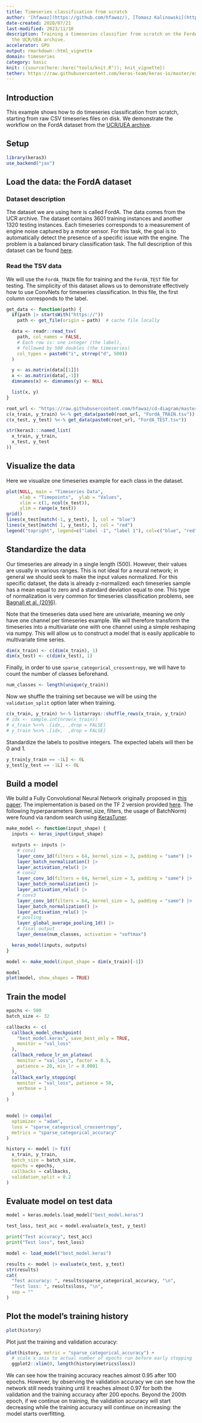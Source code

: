```yaml
---
title: Timeseries classification from scratch
author: '[hfawaz](https://github.com/hfawaz/), [Tomasz Kalinowski](https://github.com/t-kalinowski)'
date-created: 2020/07/21
last-modified: 2023/11/10
description: Training a timeseries classifier from scratch on the FordA dataset from
  the UCR/UEA archive.
accelerator: GPU
output: rmarkdown::html_vignette
domain: timeseries
category: basic
knit: ({source(here::here("tools/knit.R")); knit_vignette})
tether: https://raw.githubusercontent.com/keras-team/keras-io/master/examples/timeseries/timeseries_classification_from_scratch.py
---
```


## Introduction

This example shows how to do timeseries classification from scratch, starting from raw
CSV timeseries files on disk. We demonstrate the workflow on the FordA dataset from the
[UCR/UEA archive](https://www.cs.ucr.edu/%7Eeamonn/time_series_data_2018/).

## Setup

```r
library(keras3)
use_backend("jax")
```

## Load the data: the FordA dataset

### Dataset description

The dataset we are using here is called FordA.
The data comes from the UCR archive.
The dataset contains 3601 training instances and another 1320 testing instances.
Each timeseries corresponds to a measurement of engine noise captured by a motor sensor.
For this task, the goal is to automatically detect the presence of a specific issue with
the engine. The problem is a balanced binary classification task. The full description of
this dataset can be found [here](http://www.j-wichard.de/publications/FordPaper.pdf).

### Read the TSV data

We will use the `FordA_TRAIN` file for training and the
`FordA_TEST` file for testing. The simplicity of this dataset
allows us to demonstrate effectively how to use ConvNets for timeseries classification.
In this file, the first column corresponds to the label.


```r
get_data <- function(path) {
  if(path |> startsWith("https://"))
    path <- get_file(origin = path)  # cache file locally

  data <- readr::read_tsv(
    path, col_names = FALSE,
    # Each row is: one integer (the label),
    # followed by 500 doubles (the timeseries)
    col_types = paste0("i", strrep("d", 500))
  )

  y <- as.matrix(data[[1]])
  x <- as.matrix(data[,-1])
  dimnames(x) <- dimnames(y) <- NULL

  list(x, y)
}

root_url <- "https://raw.githubusercontent.com/hfawaz/cd-diagram/master/FordA/"
c(x_train, y_train) %<-% get_data(paste0(root_url, "FordA_TRAIN.tsv"))
c(x_test, y_test) %<-% get_data(paste0(root_url, "FordA_TEST.tsv"))

str(keras3:::named_list(
  x_train, y_train,
  x_test, y_test
))
```


## Visualize the data

Here we visualize one timeseries example for each class in the dataset.

```r
plot(NULL, main = "Timeseries Data",
     xlab = "Timepoints",  ylab = "Values",
     xlim = c(1, ncol(x_test)),
     ylim = range(x_test))
grid()
lines(x_test[match(-1, y_test), ], col = "blue")
lines(x_test[match( 1, y_test), ], col = "red")
legend("topright", legend=c("label -1", "label 1"), col=c("blue", "red"), lty=1)
```

## Standardize the data

Our timeseries are already in a single length (500). However, their values are
usually in various ranges. This is not ideal for a neural network;
in general we should seek to make the input values normalized.
For this specific dataset, the data is already z-normalized: each timeseries sample
has a mean equal to zero and a standard deviation equal to one. This type of
normalization is very common for timeseries classification problems, see
[Bagnall et al. (2016)](https://link.springer.com/article/10.1007/s10618-016-0483-9).

Note that the timeseries data used here are univariate, meaning we only have one channel
per timeseries example.
We will therefore transform the timeseries into a multivariate one with one channel
using a simple reshaping via numpy.
This will allow us to construct a model that is easily applicable to multivariate time
series.

```r
dim(x_train) <- c(dim(x_train), 1)
dim(x_test) <- c(dim(x_test), 1)
```


Finally, in order to use `sparse_categorical_crossentropy`, we will have to count
the number of classes beforehand.

```r
num_classes <- length(unique(y_train))
```


Now we shuffle the training set because we will be using the `validation_split` option
later when training.

```r
c(x_train, y_train) %<-% listarrays::shuffle_rows(x_train, y_train)
# idx <- sample.int(nrow(x_train))
# x_train %<>% .[idx,, ,drop = FALSE]
# y_train %<>% .[idx,  ,drop = FALSE]
```


Standardize the labels to positive integers.
The expected labels will then be 0 and 1.

```r
y_train[y_train == -1L] <- 0L
y_test[y_test == -1L] <- 0L
```


## Build a model

We build a Fully Convolutional Neural Network originally proposed in
[this paper](https://arxiv.org/abs/1611.06455).
The implementation is based on the TF 2 version provided
[here](https://github.com/hfawaz/dl-4-tsc/).
The following hyperparameters (kernel_size, filters, the usage of BatchNorm) were found
via random search using [KerasTuner](https://github.com/keras-team/keras-tuner).

```r
make_model <- function(input_shape) {
  inputs <- keras_input(input_shape)

  outputs <- inputs |>
    # conv1
    layer_conv_1d(filters = 64, kernel_size = 3, padding = "same") |>
    layer_batch_normalization() |>
    layer_activation_relu() |>
    # conv2
    layer_conv_1d(filters = 64, kernel_size = 3, padding = "same") |>
    layer_batch_normalization() |>
    layer_activation_relu() |>
    # conv3
    layer_conv_1d(filters = 64, kernel_size = 3, padding = "same") |>
    layer_batch_normalization() |>
    layer_activation_relu() |>
    # pooling
    layer_global_average_pooling_1d() |>
    # final output
    layer_dense(num_classes, activation = "softmax")

  keras_model(inputs, outputs)
}

model <- make_model(input_shape = dim(x_train)[-1])
```

```r
model
plot(model, show_shapes = TRUE)
```



## Train the model

```r
epochs <- 500
batch_size <- 32

callbacks <- c(
  callback_model_checkpoint(
    "best_model.keras", save_best_only = TRUE,
    monitor = "val_loss"
  ),
  callback_reduce_lr_on_plateau(
    monitor = "val_loss", factor = 0.5,
    patience = 20, min_lr = 0.0001
  ),
  callback_early_stopping(
    monitor = "val_loss", patience = 50,
    verbose = 1
  )
)


model |> compile(
  optimizer = "adam",
  loss = "sparse_categorical_crossentropy",
  metrics = "sparse_categorical_accuracy"
)

history <- model |> fit(
  x_train, y_train,
  batch_size = batch_size,
  epochs = epochs,
  callbacks = callbacks,
  validation_split = 0.2
)
```


## Evaluate model on test data

```python
model = keras.models.load_model("best_model.keras")

test_loss, test_acc = model.evaluate(x_test, y_test)

print("Test accuracy", test_acc)
print("Test loss", test_loss)
```
```r
model <- load_model("best_model.keras")

results <- model |> evaluate(x_test, y_test)
str(results)
cat(
  "Test accuracy: ", results$sparse_categorical_accuracy, "\n",
  "Test loss: ", results$loss, "\n",
  sep = ""
)
```


## Plot the model's training history

```r
plot(history)
```

Plot just the training and validation accuracy:
```r
plot(history, metric = "sparse_categorical_accuracy") +
  # scale x axis to actual number of epochs run before early stopping
  ggplot2::xlim(0, length(history$metrics$loss))
```

We can see how the training accuracy reaches almost 0.95 after 100 epochs.
However, by observing the validation accuracy we can see how the network still needs
training until it reaches almost 0.97 for both the validation and the training accuracy
after 200 epochs. Beyond the 200th epoch, if we continue on training, the validation
accuracy will start decreasing while the training accuracy will continue on increasing:
the model starts overfitting.
